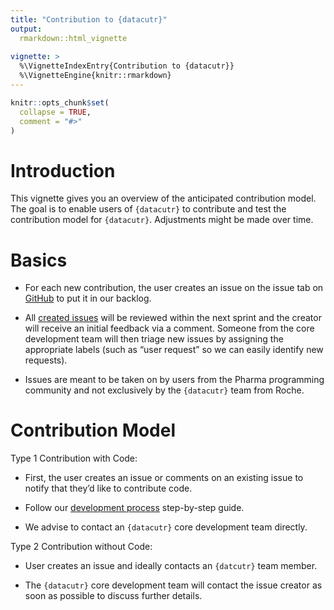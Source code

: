```yaml
---
title: "Contribution to {datacutr}"
output: 
  rmarkdown::html_vignette
    
vignette: >
  %\VignetteIndexEntry{Contribution to {datacutr}}
  %\VignetteEngine{knitr::rmarkdown}
---
```


```r
knitr::opts_chunk$set(
  collapse = TRUE,
  comment = "#>"
)
```

# Introduction 

This vignette gives you an overview of the anticipated contribution model.
The goal is to enable users of `{datacutr}` to contribute and test the contribution model for `{datacutr}`. Adjustments might be made over time.

# Basics
 * For each new contribution, the user creates an issue on the issue tab on [GitHub](https://github.com/pharmaverse/datacutr/issues) to put it in our backlog. 
 
 * All [created issues](https://github.com/pharmaverse/datcutr/issues) will be reviewed within the next sprint and the creator will receive an initial feedback via a comment. Someone from the core development team will then triage new issues by assigning the appropriate labels (such as “user request” so we can easily identify new requests).
 
 * Issues are meant to be taken on by users from the Pharma programming
 community and not exclusively by the `{datacutr}` team from Roche.

# Contribution Model

Type 1 Contribution with Code: 

 * First, the user creates an issue or comments on an existing issue to notify that they’d like to contribute code.
 
 * Follow our [development process](development_process.html) step-by-step guide.
 
 * We advise to contact an `{datacutr}` core development team directly.


Type 2 Contribution without Code: 

 * User creates an issue and ideally contacts an `{datcutr}` team member.
 
 * The `{datacutr}` core development team will contact the issue creator as soon as possible to discuss further details.



